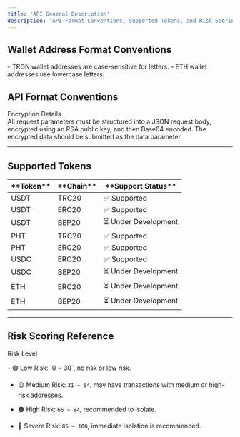 ```yaml
---
title: 'API General Description'
description: 'API Format Conventions, Supported Tokens, and Risk Scoring Reference'
---
```



## Wallet Address Format Conventions

<div className="bg-gray-50 p-4 rounded-lg border border-gray-200">
  - TRON wallet addresses are <span className="text-black font-semibold">case-sensitive</span> for letters.
  - ETH wallet addresses use <span className="text-black font-semibold">lowercase</span> letters.
</div>

## API Format Conventions

<Badge type="info" className="bg-blue-500 text-white px-2 py-1 rounded">
Encryption Details
</Badge>
<div className="bg-gray-50 p-4 rounded-lg border border-gray-200">
All request parameters must be structured into a <span className="text-blue-600 font-semibold">JSON request body</span>, encrypted using an <span className="text-blue-600 font-semibold">RSA public key</span>, and then <span className="text-blue-600 font-semibold">Base64 encoded</span>. The encrypted data should be submitted as the <span className="text-blue-600 font-semibold">data</span> parameter.
</div>

---

## Supported Tokens

<div className="overflow-x-auto">
  <table className="table-auto w-full border-collapse border-spacing-2 text-center">
    <thead className="bg-gray-100">
      <tr>
        <th className="p-4 border border-gray-300">**Token**</th>
        <th className="p-4 border border-gray-300">**Chain**</th>
        <th className="p-4 border border-gray-300">**Support Status**</th>
      </tr>
    </thead>
    <tbody>
      <tr className="bg-white">
        <td className="p-4 border border-gray-300 font-semibold">USDT</td>
        <td className="p-4 border border-gray-300">TRC20</td>
        <td className="p-4 border border-gray-300 text-green-600 font-semibold">✅ Supported</td>
      </tr>
      <tr className="bg-gray-50">
        <td className="p-4 border border-gray-300 font-semibold">USDT</td>
        <td className="p-4 border border-gray-300">ERC20</td>
        <td className="p-4 border border-gray-300 text-green-600 font-semibold">✅ Supported</td>
      </tr>
      <tr className="bg-white">
        <td className="p-4 border border-gray-300 font-semibold">USDT</td>
        <td className="p-4 border border-gray-300">BEP20</td>
        <td className="p-4 border border-gray-300 text-yellow-500 font-semibold">⏳ Under Development</td>
      </tr>
      <tr className="bg-gray-50">
        <td className="p-4 border border-gray-300 font-semibold">PHT</td>
        <td className="p-4 border border-gray-300">TRC20</td>
        <td className="p-4 border border-gray-300 text-green-600 font-semibold">✅ Supported</td>
      </tr>
      <tr className="bg-white">
        <td className="p-4 border border-gray-300 font-semibold">PHT</td>
        <td className="p-4 border border-gray-300">ERC20</td>
        <td className="p-4 border border-gray-300 text-green-600 font-semibold">✅ Supported</td>
      </tr>
      <tr className="bg-gray-50">
        <td className="p-4 border border-gray-300 font-semibold">USDC</td>
        <td className="p-4 border border-gray-300">ERC20</td>
        <td className="p-4 border border-gray-300 text-green-600 font-semibold">✅ Supported</td>
      </tr>
      <tr className="bg-white">
        <td className="p-4 border border-gray-300 font-semibold">USDC</td>
        <td className="p-4 border border-gray-300">BEP20</td>
        <td className="p-4 border border-gray-300 text-yellow-500 font-semibold">⏳ Under Development</td>
      </tr>
      <tr className="bg-gray-50">
        <td className="p-4 border border-gray-300 font-semibold">ETH</td>
        <td className="p-4 border border-gray-300">ERC20</td>
        <td className="p-4 border border-gray-300 text-yellow-500 font-semibold">⏳ Under Development</td>
      </tr>
      <tr className="bg-white">
        <td className="p-4 border border-gray-300 font-semibold">ETH</td>
        <td className="p-4 border border-gray-300">BEP20</td>
        <td className="p-4 border border-gray-300 text-yellow-500 font-semibold">⏳ Under Development</td>
      </tr>
    </tbody>
  </table>
</div>

---

## Risk Scoring Reference

<Badge type="warning" className="bg-yellow-500 text-white px-2 py-1 rounded">Risk Level</Badge>

<div className="bg-gray-50 p-4 rounded-lg border border-gray-200">
- 🟢 <span className="font-semibold">Low Risk</span>: `0 ~ 30`, no risk or low risk.

- 🟡 <span className="font-semibold">Medium Risk</span>: `31 ~ 64`, may have transactions with medium or high-risk addresses.

- 🟠 <span className="font-semibold">High Risk</span>: `65 ~ 84`, recommended to isolate.

- 🔴 <span className="font-semibold">Severe Risk</span>: `85 ~ 100`, immediate isolation is recommended.
</div>